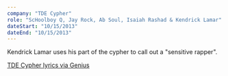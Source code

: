 ```yaml
---
company: "TDE Cypher"
role: "ScHoolboy Q, Jay Rock, Ab Soul, Isaiah Rashad & Kendrick Lamar"
dateStart: "10/15/2013"
dateEnd: "10/15/2013"
---
```



Kendrick Lamar uses his part of the cypher to call out a "sensitive rapper".

<YouTube id="https://www.youtube.com/watch?v=saZUlcLMa1I" />

[TDE Cypher lyrics via Genius](https://genius.com/Bet-2013-bet-hip-hop-awards-tde-cypher-lyrics)